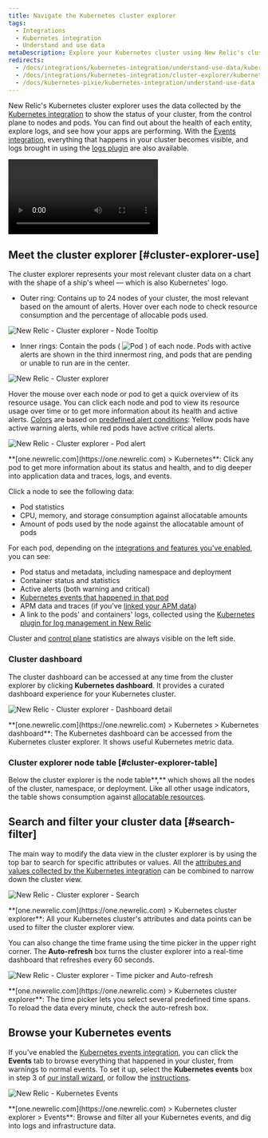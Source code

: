```yaml
---
title: Navigate the Kubernetes cluster explorer
tags:
  - Integrations
  - Kubernetes integration
  - Understand and use data
metaDescription: Explore your Kubernetes cluster using New Relic's cluster explorer.
redirects:
  - /docs/integrations/kubernetes-integration/understand-use-data/kubernetes-cluster-explorer
  - /docs/integrations/kubernetes-integration/cluster-explorer/kubernetes-cluster-explorer
  - /docs/kubernetes-pixie/kubernetes-integration/understand-use-data
---
```










New Relic's Kubernetes cluster explorer uses the data collected by the [Kubernetes integration](/docs/integrations/kubernetes-integration/get-started/introduction-kubernetes-integration) to show the status of your cluster, from the control plane to nodes and pods. You can find out about the health of each entity, explore logs, and see how your apps are performing. With the [Events integration](/docs/integrations/kubernetes-integration/kubernetes-events/install-kubernetes-events-integration), everything that happens in your cluster becomes visible, and logs brought in using the [logs plugin](/docs/logs/enable-logs/enable-logs/kubernetes-plugin-logs) are also available.

<Video
  type="wistia"
  id="d6odj1911i"
/>

## Meet the cluster explorer [#cluster-explorer-use]

The cluster explorer represents your most relevant cluster data on a chart with the shape of a ship's wheel — which is also Kubernetes' logo.

* Outer ring: Contains up to 24 nodes of your cluster, the most relevant based on the amount of alerts. Hover over each node to check resource consumption and the percentage of allocable pods used.

<img
  title="New Relic - Cluster explorer - Node Tooltip"
  alt="New Relic - Cluster explorer - Node Tooltip"
  src={nr1ClusterExplorerNodeTooltip}
/>

* Inner rings: Contain the pods ( <img title="Pod" alt="Pod" src={pod0}/> ) of each node. Pods with active alerts are shown in the third innermost ring, and pods that are pending or unable to run are in the center.

<img
  title="New Relic - Cluster explorer"
  alt="New Relic - Cluster explorer"
  src={nr1ClusterExplorerRings}
/>

Hover the mouse over each node or pod to get a quick overview of its resource usage. You can click each node and pod to view its resource usage over time or to get more information about its health and active alerts. [Colors](/docs/alerts/new-relic-alerts/configuring-alert-policies/identify-entities-without-alert-policies) are based on [predefined alert conditions](/docs/integrations/kubernetes-integration/kubernetes-events/kubernetes-integration-predefined-alert-policy): Yellow pods have active warning alerts, while red pods have active critical alerts.

<img
  title="New Relic - Cluster explorer - Pod alert"
  alt="New Relic - Cluster explorer - Pod alert"
  src={nr1PodAlert}
/>

<figcaption>
  **[one.newrelic.com](https://one.newrelic.com) > Kubernetes**: Click any pod to get more information about its status and health, and to dig deeper into application data and traces, logs, and events.
</figcaption>

Click a node to see the following data:

* Pod statistics
* CPU, memory, and storage consumption against allocatable amounts
* Amount of pods used by the node against the allocatable amount of pods

For each pod, depending on the [integrations and features you've enabled](/docs/integrations/kubernetes-integration/get-started/introduction-kubernetes-integration), you can see:

* Pod status and metadata, including namespace and deployment
* Container status and statistics
* Active alerts (both warning and critical)
* [Kubernetes events that happened in that pod](/docs/integrations/kubernetes-integration/kubernetes-events/install-kubernetes-events-integration)
* APM data and traces (if you've [linked your APM data](/docs/integrations/kubernetes-integration/link-your-applications/link-your-applications-kubernetes))
* A link to the pods' and containers' logs, collected using the [Kubernetes plugin for log management in New Relic](/docs/logs/enable-logs/enable-logs/kubernetes-plugin-logs)

Cluster and [control plane](/docs/integrations/kubernetes-integration/installation/configure-control-plane-monitoring) statistics are always visible on the left side.

### Cluster dashboard

The cluster dashboard can be accessed at any time from the cluster explorer by clicking **Kubernetes dashboard**. It provides a curated dashboard experience for your Kubernetes cluster.

<img
  title="New Relic - Cluster explorer - Dashboard detail"
  alt="New Relic - Cluster explorer - Dashboard detail"
  src={nr1ClusterExplorerDashboardDetail}
/>

<figcaption>
  **[one.newrelic.com](https://one.newrelic.com) > Kubernetes > Kubernetes dashboard**: The Kubernetes dashboard can be accessed from the Kubernetes cluster explorer. It shows useful Kubernetes metric data.
</figcaption>

### Cluster explorer node table [#cluster-explorer-table]

Below the cluster explorer is the node table**,** which shows all the nodes of the cluster, namespace, or deployment. Like all other usage indicators, the table shows consumption against [allocatable resources](https://kubernetes.io/docs/tasks/administer-cluster/reserve-compute-resources/#node-allocatable).

## Search and filter your cluster data [#search-filter]

The main way to modify the data view in the cluster explorer is by using the top bar to search for specific attributes or values. All the [attributes and values collected by the Kubernetes integration](/docs/integrations/kubernetes-integration/understand-use-data/understand-use-data) can be combined to narrow down the cluster view.

<img
  title="New Relic  - Cluster explorer - Search"
  alt="New Relic  - Cluster explorer - Search"
  src={nr1ClusterExplorerSearch}
/>

<figcaption>
  **[one.newrelic.com](https://one.newrelic.com) > Kubernetes cluster explorer**: All your Kubernetes cluster's attributes and data points can be used to filter the cluster explorer view.
</figcaption>

You can also change the time frame using the time picker in the upper right corner. The **Auto-refresh** box turns the cluster explorer into a real-time dashboard that refreshes every 60 seconds.

<img
  title="New Relic - Cluster explorer - Time picker and Auto-refresh"
  alt="New Relic - Cluster explorer - Time picker and Auto-refresh"
  src={nr1ClusterExplorerPickerRefresh}
/>

<figcaption>
  **[one.newrelic.com](https://one.newrelic.com) > Kubernetes cluster explorer**: The time picker lets you select several predefined time spans. To reload the data every minute, check the auto-refresh box.
</figcaption>

## Browse your Kubernetes events

If you've enabled the [Kubernetes events integration](/docs/integrations/kubernetes-integration/kubernetes-events/install-kubernetes-events-integration), you can click the **Events** tab to browse everything that happened in your cluster, from warnings to normal events. To set it up, select the **Kubernetes events** box in step 3 of [our install wizard](/docs/integrations/kubernetes-integration/installation/kubernetes-installation-configuration#install-wizard), or follow the [instructions](/docs/integrations/kubernetes-integration/kubernetes-events/install-kubernetes-events-integration#install).

<img
  title="2020-04-28 17.40.27.gif"
  alt="New Relic - Kubernetes Events"
  src={img7NewRelicOneKubernetesEvents}
/>

<figcaption>
  **[one.newrelic.com](https://one.newrelic.com) > Kubernetes cluster explorer > Events**: Browse and filter all your Kubernetes events, and dig into logs and infrastructure data.
</figcaption>
